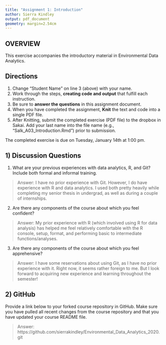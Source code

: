 ```yaml
---
title: "Assignment 1: Introduction"
author: Sierra Kindley
output: pdf_document
geometry: margin=2.54cm
---
```


## OVERVIEW

This exercise accompanies the introductory material in Environmental Data Analytics. 

## Directions
1. Change "Student Name" on line 3 (above) with your name.
3. Work through the steps, **creating code and output** that fulfill each instruction.
4. Be sure to **answer the questions** in this assignment document.
6. When you have completed the assignment, **Knit** the text and code into a single PDF file.
8. After Knitting, submit the completed exercise (PDF file) to the dropbox in Sakai. Add your last name into the file name (e.g., "Salk_A03_Introduction.Rmd") prior to submission.

The completed exercise is due on Tuesday, January 14th at 1:00 pm.

## 1) Discussion Questions

1. What are your previous experiences with data analytics, R, and Git? Include both formal and informal training.

> Answer: I have no prior experience with Git. However, I do have experience with R and data analytics. I used both pretty heavily while completing my senior thesis in undergrad, as well as during a couple of internships. 

2. Are there any components of the course about which you feel confident?

> Answer: My prior experience with R (which involved using R for data analysis) has helped me feel relatively comfortable with the R console, setup, format, and performing basic to intermediate functions/analyses.

3. Are there any components of the course about which you feel apprehensive?

> Answer: I have some reservations about using Git, as I have no prior experience with it. Right now, it seems rather foreign to me. But I look forward to acquiring new experience and learning throughout the semester!


## 2) GitHub

Provide a link below to your forked course repository in GitHub. Make sure you have pulled all recent changes from the course repository  and that you have updated your course README file. 

> Answer: https://github.com/sierrakindley/Environmental_Data_Analytics_2020.git



